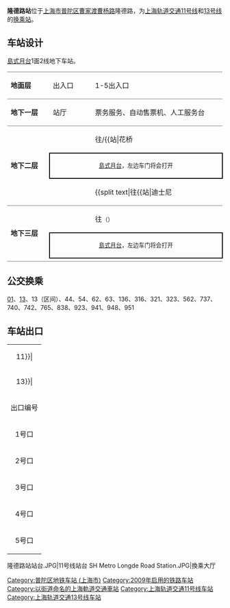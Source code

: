 {{noteTA
|G1=Railway}}
{{Infobox station
|name = 隆德路
|eng_name = Longde Road
|symbol_right =
|linecolour = {{上海地铁颜色|11|yes}}
|linecolour2 = {{上海地铁颜色|13|yes}}
|image = Longde Road Station Line 13 Platform.jpg
|caption = 隆德路站13号线站台
|other_name = 
|country = {{PRC}}
|borough = [[上海市|上海市]][[普陀区_(上海市)|普陀区]][[曹家渡|曹家渡]][[曹杨路|曹杨路]]与隆德路交叉口
|address = 
|coordinates = {{coord|31|13|52|N|121|25|5|E|type:railwaystation}}
|elevation = 
|owned = [[上海申通地铁集团|上海申通地铁集团]]
|operator = [[上海地铁|上海地铁]]
|lines = {{上海地铁线路名|11|SL}}<br/>{{上海地铁线路名|13|SL}}
|distance = 
|platform = {{上海地铁线路名|11|S}}：1個[[島式月台|島式月台]]<br/>{{上海地铁线路名|13|S}}：1個[[島式月台|島式月台]]
|tracks = 4条
|bus_routes = 
|bus_stands = 
|connections = 
|structure = 地下车站
|hall = 地下站厅
|depth = 
|levels = 
|interchange = 节点换乘、站厅换乘
|exits = 5个
|architect = 
|architectural_style = 
|colour = 
|type = 
|status = 运营中
|code = 
|classification = 
|website = 
|built = 
|opened = {{上海地铁线路名|11|S}}：{{Start date|2009|12|31|df=y}}<br/>{{上海地铁线路名|13|S}}：{{Start date|2014|12|28|df=y}}
|closed = 
|former = 
|pass_year = 
|passengers = 
|pass_system = 
|pass_rank = 
|mpassengers = 
|trains = 
|station_hours = 
|hours = 
|first = {{collapsible list
 |title = 　
 |
{{上海地铁线路名|11|S}}
:往{{上海地铁起讫站|11|L|嘉定北}}：5:59
:往{{上海地铁起讫站|11|L|花桥}}：6:04
:往{{上海地铁起讫站|11|R}}：6:18
{{上海地铁线路名|13|S}}
:往{{上海地铁起讫站|13|L}}：6:17
:往{{上海地铁起讫站|13|R}}：5:50
}}
|last = {{collapsible list
 |title = 　
 |
{{上海地铁线路名|11|S}}
:往{{上海地铁起讫站|11|L|嘉定北}}：23:19
:往{{上海地铁起讫站|11|L|花桥}}：22:49
:往{{上海地铁起讫站|11|R}}：22:52
:往{{站|安亭||地铁}}：23:14
{{上海地铁线路名|13|S}}
:往{{上海地铁起讫站|13|L}}：23:24
:往{{上海地铁起讫站|13|R}}：22:50
}}
|adjacent = {{Adjacent stations|system=上海地铁
|line1=11|left1=曹杨路|right1=江苏路
|line2=13|left2=金沙江路|right2=武宁路}}
}}
'''隆德路站'''位于[[上海市|上海市]][[普陀区_(上海市)|普陀区]][[曹家渡|曹家渡]][[曹杨路|曹杨路]]隆德路，为[[上海轨道交通11号线|上海轨道交通11号线]]和[[上海轨道交通13号线|13号线]]的[[换乘站|换乘站]]。

==车站设计==
[[島式月台|島式月台]]1面2线地下车站。
{|cellspacing=0 cellpadding=3
|style="border-top:solid 1px gray;border-bottom:solid 1px gray;" width=100|'''地面层'''
|style="border-top:solid 1px gray;border-bottom:solid 1px gray;" width=100|出入口
|style="border-top:solid 1px gray;border-bottom:solid 1px gray;" width=350|1-5出入口
|-
|style="border-bottom:solid 1px gray;"|'''地下一层'''
|style="border-bottom:solid 1px gray;"|站厅
|style="border-bottom:solid 1px gray;"|票务服务、自动售票机、人工服务台
|-
|style="border-bottom:solid 1px gray;" rowspan=3|'''地下二层'''
|{{arrow|L}}
|{{上海地铁线路名|11}}往{{站|嘉定北}}/{{站|花桥||地铁}}<small>（{{站|曹杨路}}）</small>
|-
|style="border-top:solid 2px black;border-right:solid 2px black;border-left:solid 2px black;border-bottom:solid 2px black;" colspan=2|<center><small>[[島式月台|島式月台]]，左边车门将会打开</small></center>
|-
|style="border-bottom:solid 1px gray;"|
|style="border-bottom:solid 1px gray;"|{{split text|{{上海地铁线路名|11}}往{{站|迪士尼||上海市}}<small>（{{站|江苏路}}）</small>|{{arrow|R}}}}
|-
|style="border-bottom:solid 1px gray;" rowspan=3|'''地下三层'''
|{{arrow|L}}
|{{上海地铁线路名|13}}往{{站|金运路}}<small>（{{站|金沙江路}}）</small>
|-
|style="border-top:solid 2px black;border-right:solid 2px black;border-left:solid 2px black;border-bottom:solid 2px black;" colspan=2|<center><small>[[島式月台|島式月台]]，左边车门将会打开</small></center>
|-
|style="border-bottom:solid 1px gray;"|
|style="border-bottom:solid 1px gray;"|{{split text|{{上海地铁线路名|13}}往{{站|张江路}}<small>（{{站|武宁路}}）</small>|{{arrow|R}}}}
|}

== 公交换乘 ==
[[上海公交01线|01]]、[[上海公交13路|13]]、13（区间）、44、54、62、63、136、316、321、323、562、737、740、742、765、838、923、941、948、951

== 车站出口 ==
{| class="wikitable"
|colspan=4 align="center" bgcolor={{上海地铁颜色|11}}|
|-
|colspan=4 align="center" bgcolor={{上海地铁颜色|13}}|
|-
! 出口编号 !! 建议前往目的地 !! 照片
|-
| 1号口 || 曹杨路 || 
|-
| 2号口 || 光复西路 || 
|-
| 3号口 || 光复西路，曹杨路 || 
|-
| 4号口 || 光复西路，隆德路 || 
|-
| 5号口 || 曹杨路，隆德路 || 
|}

<gallery>
隆德路站站台.JPG|11号线站台
SH Metro Longde Road Station.JPG|換乘大厅
</gallery>

{{commonscat|Longde Road Station}}
{{上海轨道交通11号线车站}}
{{上海轨道交通13号线车站}}

[[Category:普陀区地铁车站_(上海市)|Category:普陀区地铁车站 (上海市)]]
[[Category:2009年启用的铁路车站|Category:2009年启用的铁路车站]]
[[Category:以街道命名的上海軌道交通車站|Category:以街道命名的上海軌道交通車站]]

[[Category:上海轨道交通11号线车站|Category:上海轨道交通11号线车站]]
[[Category:上海轨道交通13号线车站|Category:上海轨道交通13号线车站]]
